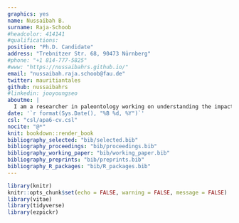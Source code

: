 ---
graphics: yes
name: Nussaïbah B.
surname: Raja-Schoob
#headcolor: 414141
#qualifications: 
position: "Ph.D. Candidate"
address: "Trebnitzer Str. 68, 90473 Nürnberg"
#phone: "+1 814-777-5825"
#www: "https://nussaibahrs.github.io/"
email: "nussaibah.raja.schoob@fau.de"
twitter: mauritiantales
github: nussaibahrs
#linkedin: jooyoungseo
aboutme: |
  I am a researcher in paleontology working on understanding the impact of environmental change on marine ecosystems on geological time scales. My focus is on reef-building organisms and their response to warming ocean temperatures. 
date: '`r format(Sys.Date(), "%B %d, %Y")`'
csl: "csl/apa6-cv.csl"
nocite: "@*"
knit: bookdown::render_book
bibliography_selected: "bib/selected.bib"
bibliography_proceedings: "bib/proceedings.bib"
bibliography_working_paper: "bib/working_paper.bib"
bibliography_preprints: "bib/preprints.bib"
bibliography_R_packages: "bib/R_packages.bib"
---

```{r setup, include=FALSE, cache = FALSE}
library(knitr)
knitr::opts_chunk$set(echo = FALSE, warning = FALSE, message = FALSE)
library(vitae)
library(tidyverse)
library(ezpickr)
```

